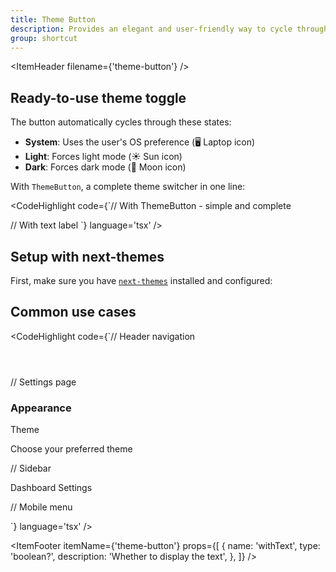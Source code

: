 ```yaml
---
title: Theme Button
description: Provides an elegant and user-friendly way to cycle through light, dark, and system themes. It's specifically designed to work with next-themes, the most popular theme management library for Next.js applications.
group: shortcut
---
```


<ItemHeader filename={'theme-button'} />

## Ready-to-use theme toggle

The button automatically cycles through these states:
- **System**: Uses the user's OS preference (🖥️ Laptop icon)
- **Light**: Forces light mode (☀️ Sun icon)  
- **Dark**: Forces dark mode (🌙 Moon icon)

With `ThemeButton`, a complete theme switcher in one line:

<CodeHighlight code={`// With ThemeButton - simple and complete
<ThemeButton />

// With text label
<ThemeButton withText={true} />`} language='tsx' />

## Setup with next-themes

First, make sure you have [`next-themes`](https://ui.shadcn.com/docs/dark-mode/next) installed and configured:

## Common use cases

<CodeHighlight code={`// Header navigation
<header className="flex items-center justify-between p-4">
  <Logo />
  <nav className="flex items-center space-x-4">
    <NavigationMenu />
    <ThemeButton />
  </nav>
</header>

// Settings page
<div className="space-y-4">
  <h3 className="text-lg font-medium">Appearance</h3>
  <div className="flex items-center justify-between">
    <div>
      <p className="text-sm font-medium">Theme</p>
      <p className="text-sm text-muted-foreground">
        Choose your preferred theme
      </p>
    </div>
    <ThemeButton withText={true} />
  </div>
</div>

// Sidebar
<aside className="w-64 p-4">
  <nav className="space-y-2">
    <SidebarLink href="/dashboard">Dashboard</SidebarLink>
    <SidebarLink href="/settings">Settings</SidebarLink>
  </nav>
  <div className="mt-auto pt-4">
    <ThemeButton withText={true} />
  </div>
</aside>

// Mobile menu
<Sheet>
  <SheetContent>
    <div className="flex flex-col space-y-4">
      <MobileNavLinks />
      <div className="border-t pt-4">
        <ThemeButton withText={true} />
      </div>
    </div>
  </SheetContent>
</Sheet>`} language='tsx' />

<ItemFooter itemName={'theme-button'} props={[
  {
    name: 'withText',
    type: 'boolean?',
    description: 'Whether to display the text',
  },
]} />
